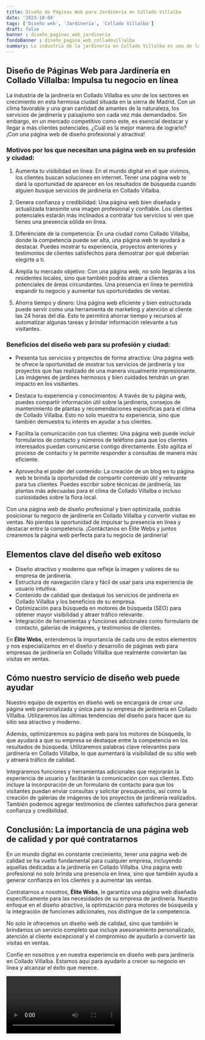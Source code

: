 ```yaml
---
title: Diseño de Páginas Web para Jardinería en Collado Villalba
date: '2023-10-04'
tags: ['Diseño web', 'Jardinería', 'Collado Villalba']
draft: false
banner : diseño_paginas_web_jardinería
fondoBanner : diseño_pagina_web_colladovillalba
summary: La industria de la jardinería en Collado Villalba es uno de los sectores en crecimiento en esta hermosa ciudad situada en la sierra de Madrid. Con un clima favorable y una gran cantidad de amantes de la naturaleza, los servicios de jardinería y paisajismo son cada vez más demandados. Sin embargo, en un mercado competitivo como este, es esencial destacar y llegar a más clientes potenciales. ¿Cuál es la mejor manera de lograrlo? ¡Con una página web de diseño profesional y atractiva!
---
```


## Diseño de Páginas Web para Jardinería en Collado Villalba: Impulsa tu negocio en línea

La industria de la jardinería en Collado Villalba es uno de los sectores en crecimiento en esta hermosa ciudad situada en la sierra de Madrid. Con un clima favorable y una gran cantidad de amantes de la naturaleza, los servicios de jardinería y paisajismo son cada vez más demandados. Sin embargo, en un mercado competitivo como este, es esencial destacar y llegar a más clientes potenciales. ¿Cuál es la mejor manera de lograrlo? ¡Con una página web de diseño profesional y atractiva!

### Motivos por los que necesitan una página web en su profesión y ciudad:

1. Aumenta tu visibilidad en línea: En el mundo digital en el que vivimos, los clientes buscan soluciones en internet. Tener una página web te dará la oportunidad de aparecer en los resultados de búsqueda cuando alguien busque servicios de jardinería en Collado Villalba.

2. Genera confianza y credibilidad: Una página web bien diseñada y actualizada transmite una imagen profesional y confiable. Los clientes potenciales estarán más inclinados a contratar tus servicios si ven que tienes una presencia sólida en línea.

3. Diferénciate de la competencia: En una ciudad como Collado Villalba, donde la competencia puede ser alta, una página web te ayudará a destacar. Puedes mostrar tu experiencia, proyectos anteriores y testimonios de clientes satisfechos para demostrar por qué deberían elegirte a ti.

4. Amplía tu mercado objetivo: Con una página web, no solo llegarás a los residentes locales, sino que también podrás atraer a clientes potenciales de áreas circundantes. Una presencia en línea te permitirá expandir tu negocio y aumentar tus oportunidades de ventas.

5. Ahorra tiempo y dinero: Una página web eficiente y bien estructurada puede servir como una herramienta de marketing y atención al cliente las 24 horas del día. Esto te permitirá ahorrar tiempo y recursos al automatizar algunas tareas y brindar información relevante a tus visitantes.

### Beneficios del diseño web para su profesión y ciudad:

- Presenta tus servicios y proyectos de forma atractiva: Una página web te ofrece la oportunidad de mostrar tus servicios de jardinería y los proyectos que has realizado de una manera visualmente impresionante. Las imágenes de jardines hermosos y bien cuidados tendrán un gran impacto en los visitantes.

- Destaca tu experiencia y conocimientos: A través de tu página web, puedes compartir información útil sobre la jardinería, consejos de mantenimiento de plantas y recomendaciones específicas para el clima de Collado Villalba. Esto no solo muestra tu experiencia, sino que también demuestra tu interés en ayudar a tus clientes.

- Facilita la comunicación con tus clientes: Una página web puede incluir formularios de contacto y números de teléfono para que los clientes interesados puedan comunicarse contigo directamente. Esto agiliza el proceso de contacto y te permite responder a consultas de manera más eficiente.

- Aprovecha el poder del contenido: La creación de un blog en tu página web te brinda la oportunidad de compartir contenido útil y relevante para tus clientes. Puedes escribir sobre técnicas de jardinería, las plantas más adecuadas para el clima de Collado Villalba o incluso curiosidades sobre la flora local.

Con una página web de diseño profesional y bien optimizada, podrás posicionar tu negocio de jardinería en Collado Villalba y convertir visitas en ventas. No pierdas la oportunidad de impulsar tu presencia en línea y destacar entre la competencia. ¡Contáctanos en Élite Webs y juntos crearemos la página web perfecta para tu negocio de jardinería!

<GifSeo />

<Cta />

## Elementos clave del diseño web exitoso

- Diseño atractivo y moderno que refleje la imagen y valores de su empresa de jardinería.
- Estructura de navegación clara y fácil de usar para una experiencia de usuario intuitiva.
- Contenido de calidad que destaque los servicios de jardinería en Collado Villalba y los beneficios de su empresa.
- Optimización para búsqueda en motores de búsqueda (SEO) para obtener mayor visibilidad y atraer tráfico relevante.
- Integración de herramientas y funciones adicionales como formulario de contacto, galerías de imágenes, y testimonios de clientes.

En **Élite Webs**, entendemos la importancia de cada uno de estos elementos y nos especializamos en el diseño y desarrollo de páginas web para empresas de jardinería en Collado Villalba que realmente conviertan las visitas en ventas.

## Cómo nuestro servicio de diseño web puede ayudar

Nuestro equipo de expertos en diseño web se encargará de crear una página web personalizada y única para su empresa de jardinería en Collado Villalba. Utilizaremos las últimas tendencias del diseño para hacer que su sitio sea atractivo y moderno.

Además, optimizaremos su página web para los motores de búsqueda, lo que ayudará a que su empresa se destaque entre la competencia en los resultados de búsqueda. Utilizaremos palabras clave relevantes para jardinería en Collado Villalba, lo que aumentará la visibilidad de su sitio web y atraerá tráfico de calidad.

Integraremos funciones y herramientas adicionales que mejorarán la experiencia de usuario y facilitarán la comunicación con sus clientes. Esto incluye la incorporación de un formulario de contacto para que los visitantes puedan enviar consultas y solicitar presupuestos, así como la creación de galerías de imágenes de los proyectos de jardinería realizados. También podemos agregar testimonios de clientes satisfechos para generar confianza y credibilidad.

## Conclusión: La importancia de una página web de calidad y por qué contratarnos

En un mundo digital en constante crecimiento, tener una página web de calidad se ha vuelto fundamental para cualquier empresa, incluyendo aquellas dedicadas a la jardinería en Collado Villalba. Una página web profesional no solo brinda una presencia en línea, sino que también ayuda a generar confianza en los clientes y a aumentar las ventas.

Contratarnos a nosotros, **Élite Webs**, le garantiza una página web diseñada específicamente para las necesidades de su empresa de jardinería. Nuestro enfoque en el diseño atractivo, la optimización para motores de búsqueda y la integración de funciones adicionales, nos distingue de la competencia.

No solo le ofrecemos un diseño web de calidad, sino que también le brindamos un servicio completo que incluye asesoramiento personalizado, atención al cliente excepcional y el compromiso de ayudarlo a convertir las visitas en ventas.

Confíe en nosotros y en nuestra experiencia en diseño web para jardinería en Collado Villalba. Estamos aquí para ayudarlo a crecer su negocio en línea y alcanzar el éxito que merece.

<Video />

<CtaBot job='Jardinería' city='Collado Villalba'/>

<Gmaps query='Collado Villalba+españa+maps' />